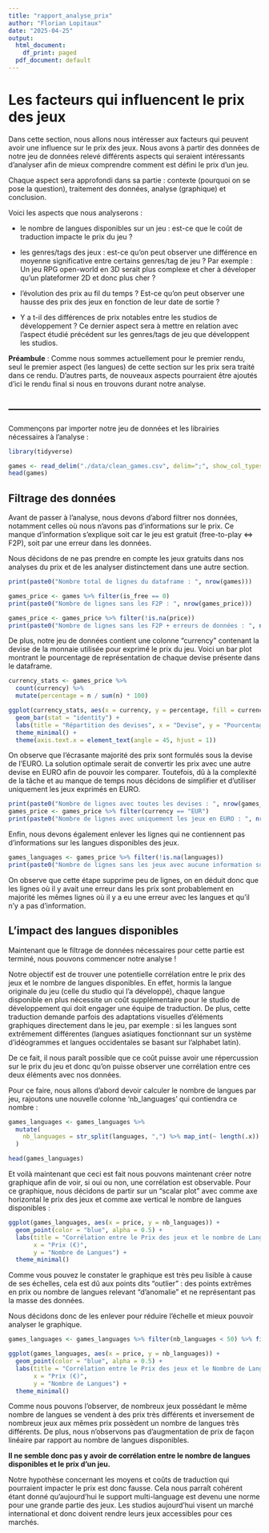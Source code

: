 ```yaml
---
title: "rapport_analyse_prix"
author: "Florian Lopitaux"
date: "2025-04-25"
output:
  html_document:
    df_print: paged
  pdf_document: default
---
```


# Les facteurs qui influencent le prix des jeux

Dans cette section, nous allons nous intéresser aux facteurs qui peuvent avoir une influence sur le prix des jeux. Nous avons à partir des données de notre jeu de données relevé différents aspects qui seraient intéressants d'analyser afin de mieux comprendre comment est défini le prix d'un jeu.

Chaque aspect sera approfondi dans sa partie : contexte (pourquoi on se pose la question), traitement des données, analyse (graphique) et conclusion.

Voici les aspects que nous analyserons :

-   le nombre de langues disponibles sur un jeu : est-ce que le coût de traduction impacte le prix du jeu ?

-   les genres/tags des jeux : est-ce qu'on peut observer une différence en moyenne significative entre certains genres/tag de jeu ? Par exemple : Un jeu RPG open-world en 3D serait plus complexe et cher à déveloper qu'un plateformer 2D et donc plus cher ?

-   l'évolution des prix au fil du temps ? Est-ce qu'on peut observer une hausse des prix des jeux en fonction de leur date de sortie ?

-   Y a t-il des différences de prix notables entre les studios de développement ? Ce dernier aspect sera à mettre en relation avec l'aspect étudié précédent sur les genres/tags de jeu que développent les studios.

**Préambule** : Comme nous sommes actuellement pour le premier rendu, seul le premier aspect (les langues) de cette section sur les prix sera traité dans ce rendu. D'autres parts, de nouveaux aspects pourraient être ajoutés d'ici le rendu final si nous en trouvons durant notre analyse.

## ------------------------------------------------------------------------

Commençons par importer notre jeu de données et les librairies nécessaires à l'analyse :

```r
library(tidyverse)

games <- read_delim("./data/clean_games.csv", delim=";", show_col_types = FALSE)
head(games)
```

## Filtrage des données

Avant de passer à l'analyse, nous devons d'abord filtrer nos données, notamment celles où nous n'avons pas d'informations sur le prix. Ce manque d'information s'explique soit car le jeu est gratuit (free-to-play <=> F2P), soit par une erreur dans les données.

Nous décidons de ne pas prendre en compte les jeux gratuits dans nos analyses du prix et de les analyser distinctement dans une autre section.

```r
print(paste0("Nombre total de lignes du dataframe : ", nrow(games)))

games_price <- games %>% filter(is_free == 0)
print(paste0("Nombre de lignes sans les F2P : ", nrow(games_price)))

games_price <- games_price %>% filter(!is.na(price))
print(paste0("Nombre de lignes sans les F2P + erreurs de données : ", nrow(games_price)))
```

De plus, notre jeu de données contient une colonne "currency" contenant la devise de la monnaie utilisée pour exprimé le prix du jeu. Voici un bar plot montrant le pourcentage de représentation de chaque devise présente dans le dataframe.

```r
currency_stats <- games_price %>%
  count(currency) %>%
  mutate(percentage = n / sum(n) * 100)

ggplot(currency_stats, aes(x = currency, y = percentage, fill = currency)) +
  geom_bar(stat = "identity") +
  labs(title = "Répartition des devises", x = "Devise", y = "Pourcentage d'utilisation") +
  theme_minimal() +
  theme(axis.text.x = element_text(angle = 45, hjust = 1))
```

On observe que l'écrasante majorité des prix sont formulés sous la devise de l'EURO. La solution optimale serait de convertir les prix avec une autre devise en EURO afin de pouvoir les comparer. Toutefois, dû à la complexité de la tâche et au manque de temps nous décidons de simplifier et d'utiliser uniquement les jeux exprimés en EURO.

```r
print(paste0("Nombre de lignes avec toutes les devises : ", nrow(games_price)))
games_price <- games_price %>% filter(currency == "EUR")
print(paste0("Nombre de lignes avec uniquement les jeux en EURO : ", nrow(games_price)))
```

Enfin, nous devons également enlever les lignes qui ne contiennent pas d'informations sur les langues disponibles des jeux.

```r
games_languages <- games_price %>% filter(!is.na(languages))
print(paste0("Nombre de lignes sans les jeux avec aucune information sur les langues : ", nrow(games_languages)))
```

On observe que cette étape supprime peu de lignes, on en déduit donc que les lignes où il y avait une erreur dans les prix sont probablement en majorité les mêmes lignes où il y a eu une erreur avec les langues et qu'il n'y a pas d'information.

## L'impact des langues disponibles

Maintenant que le filtrage de données nécessaires pour cette partie est terminé, nous pouvons commencer notre analyse !

Notre objectif est de trouver une potentielle corrélation entre le prix des jeux et le nombre de langues disponibles. En effet, hormis la langue originale du jeu (celle du studio qui l'a développé), chaque langue disponible en plus nécessite un coût supplémentaire pour le studio de développement qui doit engager une équipe de traduction. De plus, cette traduction demande parfois des adaptations visuelles d'éléments graphiques directement dans le jeu, par exemple : si les langues sont extrêmement différentes (langues asiatiques fonctionnant sur un système d'idéogrammes et langues occidentales se basant sur l'alphabet latin).

De ce fait, il nous paraît possible que ce coût puisse avoir une répercussion sur le prix du jeu et donc qu'on puisse observer une corrélation entre ces deux éléments avec nos données.

Pour ce faire, nous allons d'abord devoir calculer le nombre de langues par jeu, rajoutons une nouvelle colonne 'nb_languages' qui contiendra ce nombre :

```r
games_languages <- games_languages %>%
  mutate(
    nb_languages = str_split(languages, ",") %>% map_int(~ length(.x))
  )

head(games_languages)
```

Et voilà maintenant que ceci est fait nous pouvons maintenant créer notre graphique afin de voir, si oui ou non, une corrélation est observable. Pour ce graphique, nous décidons de partir sur un "scalar plot" avec comme axe horizontal le prix des jeux et comme axe vertical le nombre de langues disponibles :

```r
ggplot(games_languages, aes(x = price, y = nb_languages)) +
  geom_point(color = "blue", alpha = 0.5) +
  labs(title = "Corrélation entre le Prix des jeux et le nombre de Langues disponibles",
       x = "Prix (€)",
       y = "Nombre de Langues") +
  theme_minimal()
```

Comme vous pouvez le constater le graphique est très peu lisible à cause de ses échelles, cela est dû aux points dits "outlier" : des points extrêmes en prix ou nombre de langues relevant "d'anomalie" et ne représentant pas la masse des données.

Nous décidons donc de les enlever pour réduire l'échelle et mieux pouvoir analyser le graphique.

```r
games_languages <- games_languages %>% filter(nb_languages < 50) %>% filter(price <= 100)

ggplot(games_languages, aes(x = price, y = nb_languages)) +
  geom_point(color = "blue", alpha = 0.5) +
  labs(title = "Corrélation entre le Prix des jeux et le Nombre de Langues disponibles",
       x = "Prix (€)",
       y = "Nombre de Langues") +
  theme_minimal()
```

Comme nous pouvons l'observer, de nombreux jeux possédant le même nombre de langues se vendent à des prix très différents et inversement de nombreux jeux aux mêmes prix possèdent un nombre de langues très différents. De plus, nous n'observons pas d'augmentation de prix de façon linéaire par rapport au nombre de langues disponibles.

**Il ne semble donc pas y avoir de corrélation entre le nombre de langues disponibles et le prix d'un jeu.**

Notre hypothèse concernant les moyens et coûts de traduction qui pourraient impacter le prix est donc fausse. Cela nous parraît cohérent étant donné qu'aujourd'hui le support multi-language est devenu une norme pour une grande partie des jeux. Les studios aujourd'hui visent un marché international et donc doivent rendre leurs jeux accessibles pour ces marchés.
